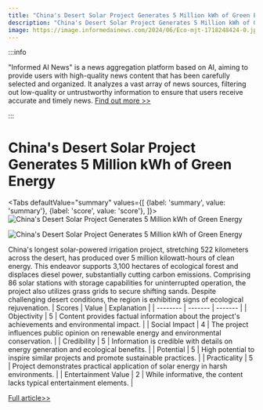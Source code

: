 ```yaml
---
title: "China's Desert Solar Project Generates 5 Million kWh of Green Energy"
description: "China's Desert Solar Project Generates 5 Million kWh of Green Energy"
image: https://image.informedainews.com/2024/06/Eco-mjt-1718248424-0.jpg
---
```



:::info

"Informed AI News" is a news aggregation platform based on AI, aiming to provide users with high-quality news content that has been carefully selected and organized. It analyzes a vast array of news sources, filtering out low-quality or untrustworthy information to ensure that users receive accurate and timely news.  [Find out more >>](/docs/guides)

:::

# China's Desert Solar Project Generates 5 Million kWh of Green Energy


<Tabs
	defaultValue="summary"
	values={[
	{label: 'summary', value: 'summary'},
	{label: 'score', value: 'score'},
]}>
<TabItem value="summary">
<img
  src="https://image.informedainews.com/2024/06/Eco-mjt-1718248424-0.jpg"
  alt="China's Desert Solar Project Generates 5 Million kWh of Green Energy"
/>

<img
  src="https://image.informedainews.com/2024/06/Eco-oHf-1718248424-1.jpg"
  alt="China's Desert Solar Project Generates 5 Million kWh of Green Energy"
/>



China's longest solar-powered irrigation project, stretching 522 kilometers across the desert, has produced over 5 million kilowatt-hours of clean energy. This endeavor supports 3,100 hectares of ecological forest and displaces diesel power, substantially cutting carbon emissions. Comprising 86 solar stations with storage capabilities for uninterrupted operation, the project also utilizes grass grids to secure shifting sands. Despite challenging desert conditions, the region is exhibiting signs of ecological rejuvenation.
</TabItem>
<TabItem value="score">
	| Scores     | Value   | Explanation |
	| -------- | ------- | ------- |
	| Objectivity  | 5    | Content provides factual information about the project's achievements and environmental impact.    |
	| Social Impact | 4     | The project influences public opinion on renewable energy and environmental conservation.    |
	| Credibility    | 5    | Information is credible with details on energy generation and ecological benefits.    |
	| Potential    | 5    | High potential to inspire similar projects and promote sustainable practices.    |
	| Practicality    | 5    | Project demonstrates practical application of solar energy in harsh environments.    |
	| Entertainment Value    | 2    | While informative, the content lacks typical entertainment elements.    |
</TabItem>
</Tabs>

[Full article>>](https://www.cnbeta.com.tw/articles/tech/1434434.htm)
